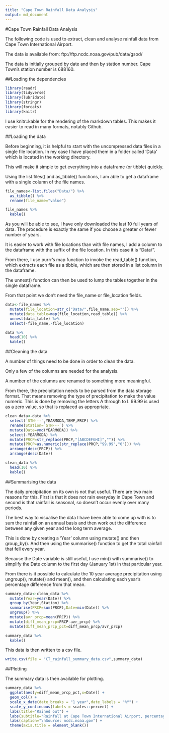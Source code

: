 ```yaml
---
title: "Cape Town Rainfall Data Analysis"
output: md_document
---
```


#Cape Town Rainfall Data Analysis

The following code is used to extract, clean and analyse rainfall data from Cape Town International Airport.

The data is available from: ftp://ftp.ncdc.noaa.gov/pub/data/gsod/

The data is initially grouped by date and then by station number. Cape Town's station number is 688160.

##Loading the dependencies

```r
library(readr)
library(tidyverse)
library(lubridate)
library(stringr)
library(forcats)
library(knitr)
```

I use knitr::kable for the rendering of the markdown tables. This makes it easier to read in many formats, notably Github.

##Loading the data

Before beginning, it is helpful to start with the uncompressed data files in a single file location. In my case I have placed them in a folder called 'Data' which is located in the working directory.

This will make it simple to get everything into a dataframe (or tibble) quickly.

Using the list.files() and as_tibble() functions, I am able to get a dataframe with a single column of the file names.

```r
file_names<-list.files("Data/") %>% 
  as_tibble() %>% 
  rename(file_name="value") 

file_names %>% 
  kable()
```

As you will be able to see, I have only downloaded the last 10 full years of data. The procedure is exactly the same if you choose a greater or fewer number of years.

It is easier to work with file locations than with file names, I add a column to the dataframe with the suffix of the file location. In this case it is "Data/".

From there, I use purrr's map function to invoke the read_table() function, which extracts each file as a tibble, which are then stored in a list column in the dataframe.

The unnest() function can then be used to lump the tables together in the single dataframe.

From that point we don't need the file_name or file_location fields.

```r
data<-file_names %>% 
  mutate(file_location=str_c("Data/",file_name,sep="")) %>% 
  mutate(data_table=map(file_location,read_table)) %>% 
  unnest(data_table) %>% 
  select(-file_name,-file_location)

data %>% 
  head(10) %>% 
  kable()
```

##Cleaning the data

A number of things need to be done in order to clean the data.

Only a few of the columns are needed for the analysis.

A number of the columns are renamed to something more meaningful.

From there, the precipitation needs to be parsed from the data storage format. That means removing the type of precipitation to make the value numeric. This is done by removing the letters A through to I. 99.99 is used as a zero value, so that is replaced as appropriate.

```r
clean_data<-data %>% 
  select(`STN---`,YEARMODA,TEMP,PRCP) %>% 
  rename(Station=`STN---`) %>% 
  mutate(Date=ymd(YEARMODA)) %>% 
  select(-YEARMODA) %>% 
  mutate(PRCP=str_replace(PRCP,"[ABCDEFGHI]","")) %>% 
  mutate(PRCP=as.numeric(str_replace(PRCP,"99.99","0"))) %>% 
  arrange(desc(PRCP)) %>% 
  arrange(desc(Date))

clean_data %>% 
  head(10) %>% 
  kable()
```

##Summarising the data

The daily precipitation on its own is not that useful. There are two main reasons for this. First is that it does not rain everyday in Cape Town and second is that rainfall is seasonal, so doesn't occur evenly over many periods.

The best way to visualise the data I have been able to come up with is to sum the rainfall on an annual basis and then work out the difference between any given year and the long term average.

This is done by creating a 'Year' column using mutate() and then group_by(). And then using the summarise() function to get the total rainfall that fell every year.

Because the Date variable is still useful, I use min() with summarise() to simplify the Date column to the first day (January 1st) in that particular year.

From there is it possible to calculate the 10 year average precipitation using ungroup(), mutate() and mean(), and then calculating each year's percentage difference from that mean.

```r
summary_data<-clean_data %>% 
  mutate(Year=year(Date)) %>% 
  group_by(Year,Station) %>% 
  summarise(PRCP=sum(PRCP),Date=min(Date)) %>% 
  ungroup() %>%
  mutate(avr_prcp=mean(PRCP)) %>% 
  mutate(diff_mean_prcp=PRCP-avr_prcp) %>% 
  mutate(diff_mean_prcp_pct=diff_mean_prcp/avr_prcp)

summary_data %>% 
  kable()
```

This data is then written to a csv file.

```r
write.csv(file = "CT_rainfall_summary_data.csv",summary_data)
```


##Plotting

The summary data is then available for plotting.

```r
summary_data %>% 
  ggplot(aes(y=diff_mean_prcp_pct,x=Date)) +
  geom_col() +
  scale_x_date(date_breaks = "1 year",date_labels = "%Y") +
  scale_y_continuous(labels = scales::percent) +
  labs(title="Rained out") +
  labs(subtitle="Rainfall at Cape Town International Airport, percentage difference from ten year average") +
  labs(caption="\nSource: ncdc.noaa.gov") +
  theme(axis.title = element_blank()) 
```

